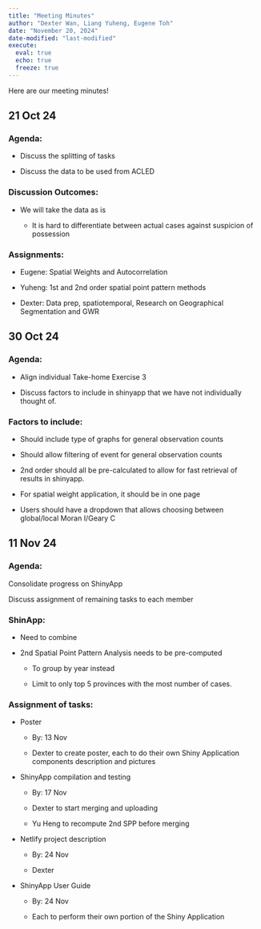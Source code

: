 ```yaml
---
title: "Meeting Minutes"
author: "Dexter Wan, Liang Yuheng, Eugene Toh"
date: "November 20, 2024"
date-modified: "last-modified"
execute: 
  eval: true
  echo: true
  freeze: true
---
```


Here are our meeting minutes!

## **21 Oct 24**

### Agenda:

-   Discuss the splitting of tasks

-   Discuss the data to be used from ACLED

### Discussion Outcomes:

-   We will take the data as is

    -   It is hard to differentiate between actual cases against suspicion of possession

### Assignments:

-   Eugene: Spatial Weights and Autocorrelation

-   Yuheng: 1st and 2nd order spatial point pattern methods

-   Dexter: Data prep, spatiotemporal, Research on Geographical Segmentation and GWR

## **30 Oct 24**

### Agenda:

-   Align individual Take-home Exercise 3

-   Discuss factors to include in shinyapp that we have not individually thought of.

### Factors to include:

-   Should include type of graphs for general observation counts

-   Should allow filtering of event for general observation counts

-   2nd order should all be pre-calculated to allow for fast retrieval of results in shinyapp.

-   For spatial weight application, it should be in one page

-   Users should have a dropdown that allows choosing between global/local Moran I/Geary C

## **11 Nov 24**

### Agenda:

Consolidate progress on ShinyApp

Discuss assignment of remaining tasks to each member 

### ShinApp:

-   Need to combine

-   2nd Spatial Point Pattern Analysis needs to be pre-computed

    -   To group by year instead

    -   Limit to only top 5 provinces with the most number of cases.

### Assignment of tasks:

-   Poster

    -   By: 13 Nov

    -   Dexter to create poster, each to do their own Shiny Application components description and pictures

-   ShinyApp compilation and testing

    -   By: 17 Nov

    -   Dexter to start merging and uploading

    -   Yu Heng to recompute 2nd SPP before merging

-   Netlify project description

    -   By: 24 Nov

    -   Dexter

-   ShinyApp User Guide

    -   By: 24 Nov

    -   Each to perform their own portion of the Shiny Application

